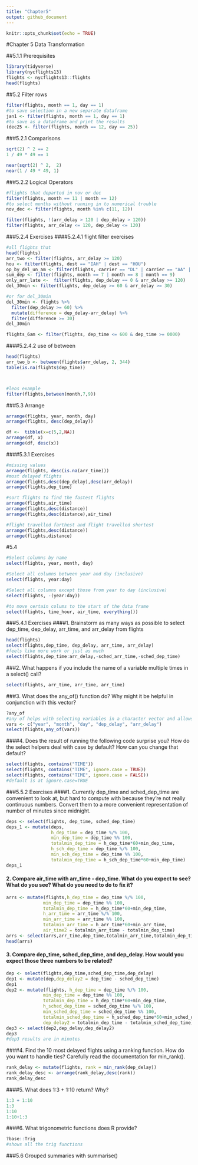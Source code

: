 ```yaml
---
title: "Chapter5"
output: github_document
---
```


```r
knitr::opts_chunk$set(echo = TRUE)
```

#Chapter 5 Data Transformation

##5.1.1  Prerequisites
```r
library(tidyverse)
library(nycflights13)
flights <- nycflights13::flights
head(flights)
```
##5.2 Filter rows
```r
filter(flights, month == 1, day == 1)
#to save selection in a new separate dataframe
jan1 <- filter(flights, month == 1, day == 1)
#to save as a dataframe and print the results
(dec25 <- filter(flights, month == 12, day == 25))
```

###5.2.1 Comparisons
```r
sqrt(2) ^ 2 == 2
1 / 49 * 49 == 1

near(sqrt(2) ^ 2,  2)
near(1 / 49 * 49, 1)
```

###5.2.2 Logical Operators
```r
#flights that departed in nov or dec
filter(flights, month == 11 | month == 12)
#to select months without running in to numerical trouble
nov_dec <- filter(flights, month %in% c(11, 12))

filter(flights, !(arr_delay > 120 | dep_delay > 120))
filter(flights, arr_delay <= 120, dep_delay <= 120)
```



###5.2.4 Exercises
####5.2.4.1 flight filter exercises
```r
#all flights that
head(flights)
arr_two <- filter(flights, arr_delay >= 120)
hou <- filter(flights, dest == "IAH" | dest == "HOU")
op_by_del_un_am <- filter(flights, carrier == "DL" | carrier == "AA" | carrier == "UA")
sum_dep <- filter(flights, month == 7 | month == 8 | month == 9)
only_arr_late <-  filter(flights, dep_delay == 0 & arr_delay >= 120)
del_30min <- filter(flights, dep_delay >= 60 & arr_delay >= 30)

#or for del_30min
del_30min <- flights %>%
  filter(dep_delay >= 60) %>%
  mutate(difference = dep_delay-arr_delay) %>%
  filter(difference >= 30)
del_30min

flights_6am <- filter(flights, dep_time <= 600 & dep_time >= 0000)

```

####5.2.4.2 use of between
```r

head(flights)
arr_two_b <- between(flights$arr_delay, 2, 344)
table(is.na(flights$dep_time))



#leos example
filter(flights,between(month,7,9))

```

###5.3 Arrange
```r
arrange(flights, year, month, day)
arrange(flights, desc(dep_delay))

df <-  tibble(x=c(5,2,NA))
arrange(df, x)
arrange(df, desc(x))
```

####5.3.1 Exercises
```r
#missing values
arrange(flights, desc(is.na(arr_time)))
#most delayed flights
arrange(flights,desc(dep_delay),desc(arr_delay))
arrange(flights,dep_time)

#sort flights to find the fastest flights
arrange(flights,air_time)
arrange(flights,desc(distance))
arrange(flights,desc(distance),air_time)

#flight travelled farthest and flight travelled shortest
arrange(flights,desc(distance))
arrange(flights,distance)

```
#5.4

```r
#Select columns by name
select(flights, year, month, day)

#Select all columns between year and day (inclusive)
select(flights, year:day)

#Select all columns except those from year to day (inclusive)
select(flights, -(year:day))

#to move certain colums to the start of the data frame
select(flights, time_hour, air_time, everything())
```



###5.4.1 Exercises
####1. Brainstorm as many ways as possible to select dep_time, dep_delay, arr_time, and arr_delay from flights
```r
head(flights)
select(flights,dep_time, dep_delay, arr_time, arr_delay)
#feels like more work or just as much
select(flights,dep_time:arr_delay,-sched_arr_time,-sched_dep_time)
```
###2. What happens if you include the name of a variable multiple times in a select() call?
```r
select(flights, arr_time, arr_time, arr_time)
```
###3. What does the any_of() function do? Why might it be helpful in conjunction with this vector?
```r
?any_of
#any of helps with selecting variables in a character vector and allows for missing values
vars <- c("year", "month", "day", "dep_delay", "arr_delay")
select(flights,any_of(vars))
```
####4. Does the result of running the following code surprise you? How do the select helpers deal with case by default? How can you change that default?
```r
select(flights, contains("TIME"))
select(flights, contains("TIME", ignore.case = TRUE))
select(flights, contains("TIME", ignore.case = FALSE))
#default is at ignore.case=TRUE

```
###5.5.2 Exercises
####1. Currently dep_time and sched_dep_time are convenient to look at, but hard to compute with because they’re not really continuous numbers. Convert them to a more convenient representation of number of minutes since midnight.
```r
deps <- select(flights, dep_time, sched_dep_time)
deps_1 <- mutate(deps,
                 h_dep_time = dep_time %/% 100,
                 min_dep_time = dep_time %% 100,
                 totalmin_dep_time = h_dep_time*60+min_dep_time,
                 h_sch_dep_time = dep_time %/% 100,
                 min_sch_dep_time = dep_time %% 100,
                 totalmin_dep_time = h_sch_dep_time*60+min_dep_time)
deps_1

```
#### 2. Compare air_time with arr_time - dep_time. What do you expect to see? What do you see? What do you need to do to fix it?
```r
arrs <- mutate(flights,h_dep_time = dep_time %/% 100,
              min_dep_time = dep_time %% 100,
              totalmin_dep_time = h_dep_time*60+min_dep_time,
              h_arr_time = arr_time %/% 100,
              min_arr_time = arr_time %% 100,
              totalmin_arr_time = h_arr_time*60+min_arr_time,
              air_time2 = totalmin_arr_time - totalmin_dep_time)
arrs <- select(arrs,arr_time,dep_time,totalmin_arr_time,totalmin_dep_time,air_time,air_time2)
head(arrs)


```
#### 3. Compare dep_time, sched_dep_time, and dep_delay. How would you expect those three numbers to be related?

```r
dep <- select(flights,dep_time,sched_dep_time,dep_delay)
dep1 <- mutate(dep,dep_delay2 = dep_time - sched_dep_time)
dep1
dep2 <- mutate(flights, h_dep_time = dep_time %/% 100,
              min_dep_time = dep_time %% 100,
              totalmin_dep_time = h_dep_time*60+min_dep_time,
              h_sched_dep_time = sched_dep_time %/% 100,
              min_sched_dep_time = sched_dep_time %% 100,
              totalmin_sched_dep_time = h_sched_dep_time*60+min_sched_dep_time,
              dep_delay2 = totalmin_dep_time - totalmin_sched_dep_time)
dep3 <- select(dep2,dep_delay,dep_delay2)
dep3
#dep3 results are in minutes
```

####4. Find the 10 most delayed flights using a ranking function. How do you want to handle ties? Carefully read the documentation for min_rank().

```r
rank_delay <- mutate(flights, rank = min_rank(dep_delay))
rank_delay_desc <- arrange(rank_delay,desc(rank))
rank_delay_desc
```


####5.  What does 1:3 + 1:10 return? Why?
```r
1:3 + 1:10
1:3
1:10
1:10+1:3

```

####6. What trigonometric functions does R provide?
```r
?base::Trig
#shows all the trig functions
```

###5.6 Grouped summaries with summarise()
```r



```



